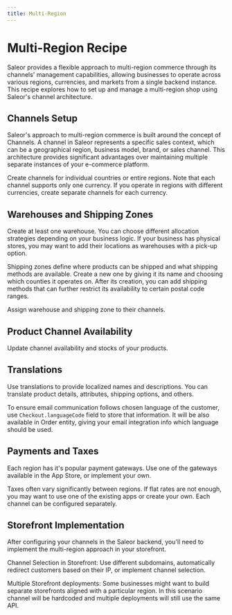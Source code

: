 ```yaml
---
title: Multi-Region
---
```




# Multi-Region Recipe 

Saleor provides a flexible approach to multi-region commerce through its channels' management capabilities, allowing businesses to operate across various regions, currencies, and markets from a single backend instance. This recipe explores how to set up and manage a multi-region shop using Saleor's channel architecture.

## Channels Setup

Saleor's approach to multi-region commerce is built around the concept of Channels. A channel in Saleor represents a specific sales context, which can be a geographical region, business model, brand, or sales channel. This architecture provides significant advantages over maintaining multiple separate instances of your e-commerce platform.

Create channels for individual countries or entire regions. Note that each channel supports only one currency. If you operate in regions with different currencies, create separate channels for each currency.

<div style={{display: 'flex', gap: '1rem', flexWrap: 'wrap', paddingBottom: '4rem'}}>
    <CompactCard
        name="Channels"
        description="Learn about channel management."
        link="/developer/channels/overview"
    />
    <CompactCard
        name="Channel Configuration"
        description="Learn about channel settings."
        link="/developer/channels/overview"
    />
</div>

## Warehouses and Shipping Zones

Create at least one warehouse. You can choose different allocation strategies depending on your business logic. If your business has physical stores, you may want to add their locations as warehouses with a pick-up option.

Shipping zones define where products can be shipped and what shipping methods are available. Create a new one by giving it its name and choosing which counties it operates on. After its creation, you can add shipping methods that can further restrict its availability to certain postal code ranges.

Assign warehouse and shipping zone to their channels.

<div style={{display: 'flex', gap: '1rem', flexWrap: 'wrap', paddingBottom: '4rem'}}>
    <CompactCard
        name="Shipping and Warehouses"
        description="Learn how to configure shipping."
        link="/developer/stock/stock-allocation"
    />
</div>

## Product Channel Availability

Update channel availability and stocks of your products.  

<div style={{display: 'flex', gap: '1rem', flexWrap: 'wrap', paddingBottom: '4rem'}}>
    <CompactCard
        name="Products API"
        description="Learn how to manage products across channels."
        link="/developer/products/api"
    />
</div>

## Translations

Use translations to provide localized names and descriptions. You can translate product details, attributes, shipping options, and others.

To ensure email communication follows chosen language of the customer, use `Checkout.languageCode` field to store that information. It will be also available in Order entity, giving your email integration info which language should be used.

<div style={{display: 'flex', gap: '1rem', flexWrap: 'wrap', paddingBottom: '4rem'}}>
    <CompactCard
        name="Product Configuration"
        description="Learn how to set up products."
        link="/developer/products/configuration"
    />
</div>


## Payments and Taxes

Each region has it's popular payment gateways. Use one of the gateways available in the App Store, or implement your own.

Taxes often vary significantly between regions. If flat rates are not enough, you may want to use one of the existing apps or create your own. Each channel can be configured separately.

<div style={{display: 'flex', gap: '1rem', flexWrap: 'wrap', paddingBottom: '4rem'}}>
    <CompactCard
        name="App Store"
        description="Browse available integrations."
        link="https://apps.saleor.io/"
    />
    <CompactCard
        name="Taxes"
        description="Learn about tax configuration."
        link="/developer/taxes"
    />
    <CompactCard
        name="Apps Overview"
        description="Learn how to build custom apps."
        link="/developer/extending/apps/overview"
    />
</div>


## Storefront Implementation

After configuring your channels in the Saleor backend, you'll need to implement the multi-region approach in your storefront.

Channel Selection in Storefront: Use different subdomains, automatically redirect customers based on their IP, or implement channel selection.

Multiple Storefront deployments: Some businesses might want to build separate storefronts aligned with a particular region. In this scenario channel will be hardcoded and multiple deployments will still use the same API.

<div style={{display: 'flex', gap: '1rem', flexWrap: 'wrap', paddingBottom: '4rem'}}>
    <CompactCard
        name="Storefront Quickstart"
        description="Get started with the NextJS example."
        link="/quickstart/storefront"
    />
    <CompactCard
        name="Products API"
        description="Learn about multi-channel product management."
        link="/developer/products/api"
    />
</div>
